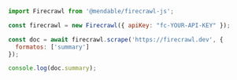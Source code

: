 ```js Node.js
import Firecrawl from '@mendable/firecrawl-js';

const firecrawl = new Firecrawl({ apiKey: "fc-YOUR-API-KEY" });

const doc = await firecrawl.scrape('https://firecrawl.dev', {
  formatos: ['summary']
});

console.log(doc.summary);
```
